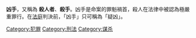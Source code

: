 {{NoteTA
|1=zh-hans:凶手; zh-hk:兇手; zh-tw:凶手;
}}
{{Expert|time=2010-10-23}}
{{Otheruses|other=殺人的職業|殺手}}
'''凶手'''，又稱為 '''殺人者'''、'''殺手'''。凶手是命案的罪魁禍首，殺人在法律中被認為極嚴重罪行。在[[法庭|法庭]]判決前，「凶手」只可稱為「疑凶」。

{{Crime-stub}}

[[Category:犯罪|Category:犯罪]]
[[Category:刑法|Category:刑法]]
[[Category:谋杀|Category:谋杀]]